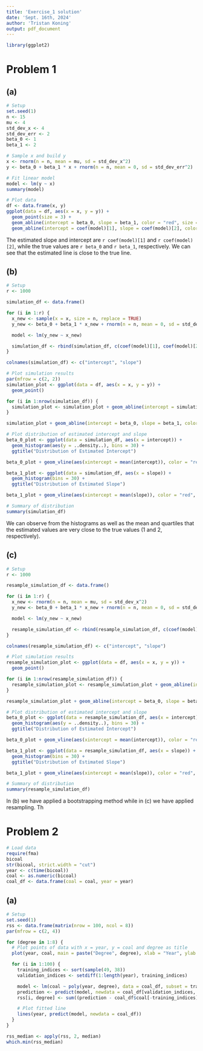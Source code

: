 ```yaml
---
title: 'Exercise_1 solution'
date: 'Sept. 16th, 2024'
author: 'Tristan Koning'
output: pdf_document
---
```


```r
library(ggplot2)
```

# Problem 1

## (a)
```r
# Setup
set.seed(1)
n <- 15
mu <- 4
std_dev_x <- 4
std_dev_err <- 2
beta_0 <- 1
beta_1 <- 2

# Sample x and build y
x <- rnorm(n = n, mean = mu, sd = std_dev_x^2)
y <- beta_0 + beta_1 * x + rnorm(n = n, mean = 0, sd = std_dev_err^2)

# Fit linear model
model <- lm(y ~ x)
summary(model)

# Plot data
df <- data.frame(x, y)
ggplot(data = df, aes(x = x, y = y)) +
  geom_point(size = 3) +
  geom_abline(intercept = beta_0, slope = beta_1, color = "red", size = 1.5) +
  geom_abline(intercept = coef(model)[1], slope = coef(model)[2], color = "blue", size = 1.5)
```

The estimated slope and intercept are `r coef(model)[1]` and `r coef(model)[2]`, while the true values are `r beta_0` and `r beta_1`, respectively. We can see that the estimated line is close to the true line.

## (b)
```r
# Setup
r <- 1000

simulation_df <- data.frame()

for (i in 1:r) {
  x_new <- sample(x = x, size = n, replace = TRUE)
  y_new <- beta_0 + beta_1 * x_new + rnorm(n = n, mean = 0, sd = std_dev_err^2)

  model <- lm(y_new ~ x_new)

  simulation_df <- rbind(simulation_df, c(coef(model)[1], coef(model)[2]))
}

colnames(simulation_df) <- c("intercept", "slope")

# Plot simulation results
par(mfrow = c(2, 2))
simulation_plot <- ggplot(data = df, aes(x = x, y = y)) +
  geom_point()

for (i in 1:nrow(simulation_df)) {
  simulation_plot <- simulation_plot + geom_abline(intercept = simulation_df$intercept[i], slope = simulation_df$slope[i], color = "blue", size = 0.5, linetype = "dashed")
}

simulation_plot + geom_abline(intercept = beta_0, slope = beta_1, color = "red", size = 1.5)

# Plot distribution of estimated intercept and slope
beta_0_plot <- ggplot(data = simulation_df, aes(x = intercept)) +
  geom_histogram(aes(y = ..density..), bins = 30) +
  ggtitle("Distribution of Estimated Intercept")

beta_0_plot + geom_vline(aes(xintercept = mean(intercept)), color = "red", size = 1.5)

beta_1_plot <- ggplot(data = simulation_df, aes(x = slope)) +
  geom_histogram(bins = 30) +
  ggtitle("Distribution of Estimated Slope")

beta_1_plot + geom_vline(aes(xintercept = mean(slope)), color = "red", size = 1.5)

# Summary of distribution
summary(simulation_df)
```

We can observe from the histograms as well as the mean and quartiles that the estimated values are very close to the true values (1 and 2, respectively).

## (c)
```r
# Setup
r <- 1000

resample_simulation_df <- data.frame()

for (i in 1:r) {
  x_new <- rnorm(n = n, mean = mu, sd = std_dev_x^2)
  y_new <- beta_0 + beta_1 * x_new + rnorm(n = n, mean = 0, sd = std_dev_err^2)

  model <- lm(y_new ~ x_new)

  resample_simulation_df <- rbind(resample_simulation_df, c(coef(model)[1], coef(model)[2]))
}

colnames(resample_simulation_df) <- c("intercept", "slope")

# Plot simulation results
resample_simulation_plot <- ggplot(data = df, aes(x = x, y = y)) +
  geom_point()

for (i in 1:nrow(resample_simulation_df)) {
  resample_simulation_plot <- resample_simulation_plot + geom_abline(intercept = resample_simulation_df$intercept[i], slope = resample_simulation_df$slope[i], color = "blue", size = 0.5, linetype = "dashed")
}

resample_simulation_plot + geom_abline(intercept = beta_0, slope = beta_1, color = "red", size = 1.5)

# Plot distribution of estimated intercept and slope
beta_0_plot <- ggplot(data = resample_simulation_df, aes(x = intercept)) +
  geom_histogram(aes(y = ..density..), bins = 30) +
  ggtitle("Distribution of Estimated Intercept")

beta_0_plot + geom_vline(aes(xintercept = mean(intercept)), color = "red", size = 1.5)

beta_1_plot <- ggplot(data = resample_simulation_df, aes(x = slope)) +
  geom_histogram(bins = 30) +
  ggtitle("Distribution of Estimated Slope")

beta_1_plot + geom_vline(aes(xintercept = mean(slope)), color = "red", size = 1.5)

# Summary of distribution
summary(resample_simulation_df)
```

In (b) we have applied a bootstrapping method while in (c) we have applied resampling. Th

# Problem 2

```r
# Load data
require(fma)
bicoal
str(bicoal, strict.width = "cut")
year <- c(time(bicoal))
coal <- as.numeric(bicoal)
coal_df <- data.frame(coal = coal, year = year)
```

## (a)
```r
# Setup
set.seed(1)
rss <- data.frame(matrix(nrow = 100, ncol = 8))
par(mfrow = c(2, 4))

for (degree in 1:8) {
  # Plot points of data with x = year, y = coal and degree as title
  plot(year, coal, main = paste("Degree", degree), xlab = "Year", ylab = "Coal")

  for (i in 1:100) {
    training_indices <- sort(sample(49, 38))
    validation_indices <- setdiff(1:length(year), training_indices)

    model <- lm(coal ~ poly(year, degree), data = coal_df, subset = training_indices)
    prediction <- predict(model, newdata = coal_df[validation_indices, ])
    rss[i, degree] <- sum((prediction - coal_df$coal[-training_indices])^2)

    # Plot fitted line
    lines(year, predict(model, newdata = coal_df))
  }
}

rss_median <- apply(rss, 2, median)
which.min(rss_median)
```	
